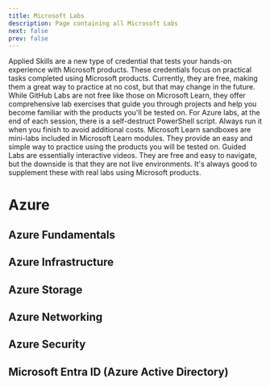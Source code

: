 ```yaml
---
title: Microsoft Labs
description: Page containing all Microsoft Labs
next: false
prev: false
---
```



<Card title="Applied Skills" icon="star"> 
Applied Skills are a new type of credential that tests your hands-on experience with Microsoft products. These credentials focus on practical tasks completed using Microsoft products. Currently, they are free, making them a great way to practice at no cost, but that may change in the future.
</Card>

<Card title="Microsoft GitHub" icon="star"> 
While GitHub Labs are not free like those on Microsoft Learn, they offer comprehensive lab exercises that guide you through projects and help you become familiar with the products you'll be tested on. For Azure labs, at the end of each session, there is a self-destruct PowerShell script. Always run it when you finish to avoid additional costs.
</Card>

<Card title="Microsoft Learn" icon="star"> 
Microsoft Learn sandboxes are mini-labs included in Microsoft Learn modules. They provide an easy and simple way to practice using the products you will be tested on.
</Card>

<Card title="Guided Labs" icon="star"> 
Guided Labs are essentially interactive videos. They are free and easy to navigate, but the downside is that they are not live environments. It's always good to supplement these with real labs using Microsoft products.
</Card>

# Azure

## Azure Fundamentals

<LinkCard title="Microsoft Learn - Install Azure PowerShell" href="https://learn.microsoft.com/en-us/training/modules/automate-azure-tasks-with-powershell/4-exercise-install-azure-powershell?WT.mc_id=studentamb_165290" />
<LinkCard title="Microsoft Learn - Create an Azure Resource using scripts in Azure PowerShell" href="https://learn.microsoft.com/en-us/training/modules/automate-azure-tasks-with-powershell/6-exercise-create-resource-interactively?WT.mc_id=studentamb_165290" />
<LinkCard title="Microsoft Learn - Create and save scripts in Azure PowerShell" href="https://learn.microsoft.com/en-us/training/modules/automate-azure-tasks-with-powershell/8-exercise-create-resource-using-script?WT.mc_id=studentamb_165290" />
<LinkCard title="Microsoft Learn - Install and run the Azure CLI" href="https://learn.microsoft.com/en-us/training/modules/control-azure-services-with-cli/3-exercise-install-and-run-the-azure-cli?WT.mc_id=studentamb_165290" />
<LinkCard title="Microsoft Learn - Create an Azure website using the CLI" href="https://learn.microsoft.com/en-us/training/modules/control-azure-services-with-cli/5-exercise-create-website-using-the-cli?WT.mc_id=studentamb_165290" />
<LinkCard title="Microsoft Learn - Create and deploy an Azure Resource Manager template" href="https://learn.microsoft.com/en-us/training/modules/create-azure-resource-manager-template-vs-code/3-exercise-create-and-deploy-template?WT.mc_id=studentamb_165290" />

## Azure Infrastructure

<LinkCard title="Microsoft Learn - Create a virtual machine" href="https://learn.microsoft.com/en-us/training/modules/manage-virtual-machines-with-azure-cli/2-create-a-vm?WT.mc_id=studentamb_165290" />
<LinkCard title="Microsoft Learn - Test your new virtual machine" href="https://learn.microsoft.com/en-us/training/modules/manage-virtual-machines-with-azure-cli/3-testing-the-vm?WT.mc_id=studentamb_165290" />
<LinkCard title="Microsoft Learn - Explore other VM images" href="https://learn.microsoft.com/en-us/training/modules/manage-virtual-machines-with-azure-cli/4-other-vm-images?WT.mc_id=studentamb_165290" />
<LinkCard title="Microsoft Learn - Sizing VMs properly" href="https://learn.microsoft.com/en-us/training/modules/manage-virtual-machines-with-azure-cli/5-sizing-vms?WT.mc_id=studentamb_165290" />
<LinkCard title="Microsoft Learn - Query system and runtime information about the VM" href="https://learn.microsoft.com/en-us/training/modules/manage-virtual-machines-with-azure-cli/6-querying-vms?WT.mc_id=studentamb_165290" />
<LinkCard title="Microsoft Learn - Start and stop your VM with the Azure CLI" href="https://learn.microsoft.com/en-us/training/modules/manage-virtual-machines-with-azure-cli/7-managing-vms?WT.mc_id=studentamb_165290" />
<LinkCard title="Microsoft Learn - Install software on your VM" href="https://learn.microsoft.com/en-us/training/modules/manage-virtual-machines-with-azure-cli/8-installing-software?WT.mc_id=studentamb_165290" />
<LinkCard title="Microsoft Learn - Create a Windows virtual machine" href="https://learn.microsoft.com/en-us/training/modules/create-windows-virtual-machine-in-azure/3-exercise-create-a-vm?WT.mc_id=studentamb_165290" />
<LinkCard title="Microsoft Learn - Connect to a Windows virtual machine using RDP" href="https://learn.microsoft.com/en-us/training/modules/create-windows-virtual-machine-in-azure/5-exercise-connect-to-a-windows-vm-using-rdp?WT.mc_id=studentamb_165290" />
<LinkCard title="Microsoft Learn - Create a web app in the Azure portal" href="https://learn.microsoft.com/en-us/training/modules/host-a-web-app-with-azure-app-service/3-exercise-create-a-web-app-in-the-azure-portal?WT.mc_id=studentamb_165290" />
<LinkCard title="Microsoft Learn - Write code to implement a web application" href="https://learn.microsoft.com/en-us/training/modules/host-a-web-app-with-azure-app-service/5-exercise-implement-a-web-application?WT.mc_id=studentamb_165290" />
<LinkCard title="Microsoft Learn - Deploy your code to App Service" href="https://learn.microsoft.com/en-us/training/modules/host-a-web-app-with-azure-app-service/7-exercise-deploy-your-code-to-app-service?WT.mc_id=studentamb_165290" />

## Azure Storage

<LinkCard title="Applied Skills - Secure storage for Azure Files and Azure Blob Storage" href="https://learn.microsoft.com/en-us/credentials/applied-skills/secure-storage-azure-files-azure-blob-storage?WT.mc_id=studentamb_165290" />
<LinkCard title="Microsoft Learn - Create a storage account using the Azure portal" href="https://learn.microsoft.com/en-us/training/modules/create-azure-resource-manager-template-vs-code/5-exercise-parameters-output?pivots=powershell?WT.mc_id=studentamb_165290" />
<LinkCard title="Microsoft Learn - Use stored access policies to delegate access to Azure Storage" href="https://learn.microsoft.com/en-us/training/modules/control-access-to-azure-storage-with-sas/6-exercise-use-stored-access-policies?WT.mc_id=studentamb_165290" />
<LinkCard title="Microsoft Learn - Use shared access signatures to delegate access to Azure Storage" href="https://learn.microsoft.com/en-us/training/modules/control-access-to-azure-storage-with-sas/4-exercise-use-shared-access-signatures?WT.mc_id=studentamb_165290" />
<LinkCard title="Microsoft Learn - Connect Azure Storage Explorer to Azure Data Lake Storage" href="https://learn.microsoft.com/en-us/training/modules/upload-download-and-manage-data-with-azure-storage-explorer/5-exercise-connect-cosmosdb-data-lake?WT.mc_id=studentamb_165290" />
<LinkCard title="Microsoft Learn - Connect Azure Storage Explorer to a storage account" href="https://learn.microsoft.com/en-us/training/modules/upload-download-and-manage-data-with-azure-storage-explorer/3-exercise-connect-storage-account?WT.mc_id=studentamb_165290" />

## Azure Networking

<LinkCard title="Applied Skills - Configure secure access to your workloads using Azure networking" href="https://learn.microsoft.com/en-us/credentials/applied-skills/configure-secure-workloads-use-azure-virtual-networking?WT.mc_id=studentamb_165290" />
<LinkCard title="Microsoft Learn - Design and implement IP addressing for Azure virtual networks" href="https://learn.microsoft.com/en-us/training/modules/design-ip-addressing-for-azure/5-exercise-implement-vnets?WT.mc_id=studentamb_165290" />
<LinkCard title="Microsoft Learn - Prepare virtual networks for peering by using Azure CLI commands" href="https://learn.microsoft.com/en-us/training/modules/integrate-vnets-with-vnet-peering/3-exercise-prepare-vnets-for-peering-using-azure-cli-commands?WT.mc_id=studentamb_165290" />
<LinkCard title="Microsoft Learn - Configure virtual network peering connections by using Azure CLI commands" href="https://learn.microsoft.com/en-us/training/modules/integrate-vnets-with-vnet-peering/5-exercise-configure-vnet-peering-using-azure-cli-commands?WT.mc_id=studentamb_165290" />
<LinkCard title="Microsoft Learn - Design and implement private IP addressing" href="https://learn.microsoft.com/en-us/training/modules/design-implement-private-ip-addressing/4-exercise-implement-private-ip-addressing?WT.mc_id=studentamb_165290" />
<LinkCard title="Microsoft Learn - Test the connection to a virtual network" href="https://learn.microsoft.com/en-us/training/modules/design-implement-private-ip-addressing/6-exercise-test-private-ip-connection?WT.mc_id=studentamb_165290" />
<LinkCard title="Microsoft Learn - Create virtual networks in the Azure portal" href="https://learn.microsoft.com/en-us/training/modules/connect-vm-to-virtual-network/2-create-virtual-network?WT.mc_id=studentamb_165290" />
<LinkCard title="Microsoft Learn - Manage routing in Azure" href="https://learn.microsoft.com/en-us/training/modules/connect-vm-to-virtual-network/3-exercise-manage-routing?WT.mc_id=studentamb_165290" />

## Azure Security

<LinkCard title="Applied Skills - Secure workloads using Azure Policy" href="https://learn.microsoft.com/en-us/credentials/applied-skills/secure-workloads-use-azure-policy?WT.mc_id=studentamb_165290" />
<LinkCard title="Microsoft Learn - Create and assign Azure Policy definitions" href="https://learn.microsoft.com/en-us/training/modules/create-manage-azure-policy-definitions/3-exercise-create-azure-policy-definition?WT.mc_id=studentamb_165290" />
<LinkCard title="Microsoft Learn - Manage compliance of Azure Policy initiatives" href="https://learn.microsoft.com/en-us/training/modules/create-manage-azure-policy-definitions/5-exercise-manage-azure-policy-initiatives?WT.mc_id=studentamb_165290" />
<LinkCard title="Microsoft Learn - Implement role-based access control (RBAC)" href="https://learn.microsoft.com/en-us/training/modules/secure-azure-vms/6-exercise-implement-role-based-access-control?WT.mc_id=studentamb_165290" />
<LinkCard title="Microsoft Learn - Configure network security groups (NSGs)" href="https://learn.microsoft.com/en-us/training/modules/secure-azure-vms/4-exercise-create-and-configure-nsgs?WT.mc_id=studentamb_165290" />

## Microsoft Entra ID (Azure Active Directory)

<LinkCard title="Microsoft Learn - Secure access to your Azure workloads by using multifactor authentication" href="https://learn.microsoft.com/en-us/training/modules/secure-azure-vms/7-exercise-secure-access-to-azure-vms-using-multifactor-authentication?WT.mc_id=studentamb_165290" />
<LinkCard title="Microsoft Learn - Use multifactor authentication with Conditional Access" href="https://learn.microsoft.com/en-us/training/modules/multi-factor-authentication-and-conditional-access/3-exercise-configure-mfa-conditional-access?WT.mc_id=studentamb_165290" />
<LinkCard title="Microsoft Learn - Add B2B collaboration users in Microsoft Entra ID" href="https://learn.microsoft.com/en-us/training/modules/enable-azure-ad-b2b/4-exercise-invite-azure-ad-b2b-collaboration-users-to-your-directory?WT.mc_id=studentamb_165290" />
<LinkCard title="Microsoft Learn - Use the Microsoft Entra admin center to add guest users to Microsoft Teams" href="https://learn.microsoft.com/en-us/training/modules/enable-azure-ad-b2b/6-exercise-invite-guest-users-to-your-teams-org?WT.mc_id=studentamb_165290" />
